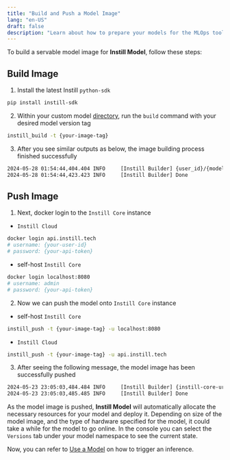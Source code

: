 ```yaml
---
title: "Build and Push a Model Image"
lang: "en-US"
draft: false
description: "Learn about how to prepare your models for the MLOps tool Instill Model https://github.com/instill-ai/model"
---
```


To build a servable model image for **Instill Model**, follow these steps:

## Build Image

1. Install the latest Instill `python-sdk`
```bash
pip install instill-sdk
```
2. Within your custom model [directory](prepare#model-layout), run the `build` command with your desired model version tag
```bash
instill_build -t {your-image-tag}
```
3. After you see similar outputs as below, the image building process finished successfully
```bash
2024-05-28 01:54:44,404.404 INFO     [Instill Builder] {user_id}/{model_id}:{tag} built
2024-05-28 01:54:44,423.423 INFO     [Instill Builder] Done
```

## Push Image

1. Next, docker login to the `Instill Core` instance
  - `Instill Cloud`
```bash
docker login api.instill.tech
# username: {your-user-id}
# password: {your-api-token}
```
 - self-host `Instill Core`
```bash
docker login localhost:8080
# username: admin
# password: {your-api-token}
```

2. Now we can push the model onto `Instill Core` instance
  - self-host `Instill Core`
```bash
instill_push -t {your-image-tag} -u localhost:8080
```
  - `Instill Cloud`
```bash
instill_push -t {your-image-tag} -u api.instill.tech
```
3. After seeing the following message, the model image has been successfully pushed
```bash
2024-05-23 23:05:03,484.484 INFO     [Instill Builder] {instill-core-url}/{user_id}/{model_id}:{tag} pushed
2024-05-23 23:05:03,485.485 INFO     [Instill Builder] Done
```

As the model image is pushed, **Instill Model** will automatically allocate the necessary resources for your model and deploy it. Depending on size of the model image, and the type of hardware specified for the model, it could take a while for the model to go online. In the console you can select the `Versions` tab under your model namespace to see the current state.

Now, you can refer to [Use a Model](use) on how to trigger an inference.
